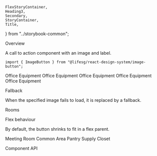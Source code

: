     FlexStoryContainer,
    Heading3,
    Secondary,
    StoryContainer,
    Title,
} from "../storybook-common";

<Meta title="General/ImageButton" component={ImageButton} />

<Title>Image Button</Title>

<Secondary>Overview</Secondary>

A call to action component with an image and label.

```tsx
import { ImageButton } from "@lifesg/react-design-system/image-button";
```

<Canvas>
    <Story name="ImageButton">
        <Wrapper>
            <Headings />
            <ImageButton imgSrc="https://cdn-icons-png.flaticon.com/512/4401/4401459.png">
                Office Equipment
            </ImageButton>
            <ImageButton
                selected
                imgSrc="https://cdn-icons-png.flaticon.com/512/4401/4401459.png"
            >
                Office Equipment
            </ImageButton>
            <ImageButton
                disabled
                imgSrc="https://cdn-icons-png.flaticon.com/512/4401/4401459.png"
            >
                Office Equipment
            </ImageButton>
            <ImageButton
                error
                imgSrc="https://cdn-icons-png.flaticon.com/512/4401/4401459.png"
            >
                Office Equipment
            </ImageButton>
            <ImageButton
                error
                selected
                imgSrc="https://cdn-icons-png.flaticon.com/512/4401/4401459.png"
            >
                Office Equipment
            </ImageButton>
        </Wrapper>
    </Story>
</Canvas>

<Heading3>Fallback</Heading3>

When the specified image fails to load, it is replaced by a fallback.

<Canvas>
    <Story name="Fallback">
        <ImageButton
            disabled={false}
            imgSrc="https://cdn-icons-png.flaticon.com/512/10754/10754asdfads537.png"
            focusOutline="browser"
        >
            Rooms
        </ImageButton>
    </Story>
</Canvas>

<Heading3>Flex behaviour</Heading3>

By default, the button shrinks to fit in a flex parent.

<Canvas>
    <Story name="Flex behaviour">
        <FlexStoryContainer>
            <ImageButton imgSrc="https://cdn-icons-png.flaticon.com/512/4401/4401459.png">
                Meeting Room
            </ImageButton>
            <ImageButton imgSrc="https://cdn-icons-png.flaticon.com/512/4401/4401459.png">
                Common Area
            </ImageButton>
            <ImageButton imgSrc="https://cdn-icons-png.flaticon.com/512/4401/4401459.png">
                Pantry
            </ImageButton>
            <ImageButton imgSrc="https://cdn-icons-png.flaticon.com/512/4401/4401459.png">
                Supply Closet
            </ImageButton>
        </FlexStoryContainer>
    </Story>
</Canvas>

<Secondary>Component API</Secondary>

<PropsTable />
